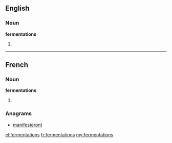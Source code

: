 ==English==

===Noun===
'''fermentations'''

# {{plural of|fermentation}}

----

==French==

===Noun===
'''fermentations''' {{f}}

# {{plural of|fermentation|lang=fr}}

===Anagrams===
* [[manifesteront#French|manifesteront]]

[[el:fermentations]]
[[fr:fermentations]]
[[my:fermentations]]